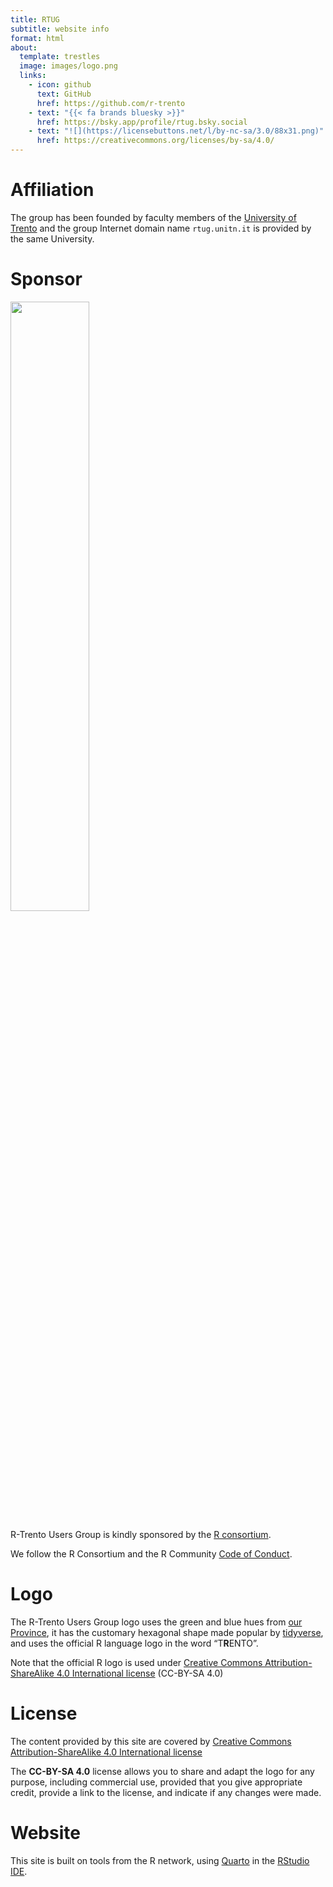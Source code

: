 ```yaml
---
title: RTUG 
subtitle: website info
format: html
about:
  template: trestles
  image: images/logo.png
  links:
    - icon: github
      text: GitHub
      href: https://github.com/r-trento
    - text: "{{< fa brands bluesky >}}"
      href: https://bsky.app/profile/rtug.bsky.social
    - text: "![](https://licensebuttons.net/l/by-nc-sa/3.0/88x31.png)"
      href: https://creativecommons.org/licenses/by-sa/4.0/
---
```


# Affiliation

The group has been founded by faculty members of the [University of Trento](https://unitn.it){target="_blank"} and the group Internet domain name `rtug.unitn.it` is provided by the same University.

# Sponsor

![](https://r-consortium.org/images/RConsortium_Horizontal_Pantone.webp){width=50%}

R-Trento Users Group is kindly sponsored by the [R consortium](https://www.r-consortium.org/).

We follow the R Consortium and the R Community [Code of Conduct](https://wiki.r-consortium.org/view/R_Consortium_and_the_R_Community_Code_of_Conduct).


# Logo
The R-Trento Users Group logo uses the green and blue hues from [our Province](https://www.visittrentino.info/it), it has the customary hexagonal shape made popular by [tidyverse](https://tidiverse.org), and uses the official R language logo in the word "T**R**ENTO".

Note that the official R logo is used under [Creative Commons Attribution-ShareAlike 4.0 International license](https://creativecommons.org/licenses/by-sa/4.0/) (CC-BY-SA 4.0)


# License

The content provided by this site are covered by [Creative Commons Attribution-ShareAlike 4.0 International license](https://creativecommons.org/licenses/by-sa/4.0/)

The **CC-BY-SA 4.0** license allows you to share and adapt the logo for any purpose, including commercial use, provided that you give appropriate credit, provide a link to the license, and indicate if any changes were made.

# Website

This site is built on tools from the R network, using [Quarto](https://quarto.org){target="_blank"} in the [RStudio IDE](https://posit.co/products/open-source/rstudio/){target="_blank"}.
